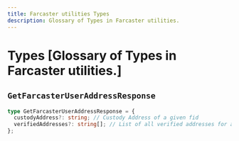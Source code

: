 ```yaml
---
title: Farcaster utilities Types
description: Glossary of Types in Farcaster utilities.
---
```



# Types [Glossary of Types in Farcaster utilities.]

## `GetFarcasterUserAddressResponse`

```ts
type GetFarcasterUserAddressResponse = {
  custodyAddress?: string; // Custody Address of a given fid
  verifiedAddresses?: string[]; // List of all verified addresses for a given fid
};
```

<FeedbackWidget />
